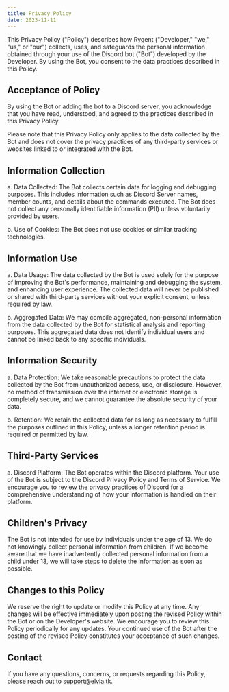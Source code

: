 ```yaml
---
title: Privacy Policy
date: 2023-11-11
---
```


This Privacy Policy ("Policy") describes how Rygent ("Developer," "we," "us," or "our") collects, uses, and safeguards the personal information obtained through your use of the Discord bot ("Bot") developed by the Developer. By using the Bot, you consent to the data practices described in this Policy.

## Acceptance of Policy

By using the Bot or adding the bot to a Discord server, you acknowledge that you have read, understood, and agreed to the practices described in this Privacy Policy.

Please note that this Privacy Policy only applies to the data collected by the Bot and does not cover the privacy practices of any third-party services or websites linked to or integrated with the Bot.

## Information Collection

a. Data Collected: The Bot collects certain data for logging and debugging purposes. This includes information such as Discord Server names, member counts, and details about the commands executed. The Bot does not collect any personally identifiable information (PII) unless voluntarily provided by users.

b. Use of Cookies: The Bot does not use cookies or similar tracking technologies.

## Information Use

a. Data Usage: The data collected by the Bot is used solely for the purpose of improving the Bot's performance, maintaining and debugging the system, and enhancing user experience. The collected data will never be published or shared with third-party services without your explicit consent, unless required by law.

b. Aggregated Data: We may compile aggregated, non-personal information from the data collected by the Bot for statistical analysis and reporting purposes. This aggregated data does not identify individual users and cannot be linked back to any specific individuals.

## Information Security

a. Data Protection: We take reasonable precautions to protect the data collected by the Bot from unauthorized access, use, or disclosure. However, no method of transmission over the internet or electronic storage is completely secure, and we cannot guarantee the absolute security of your data.

b. Retention: We retain the collected data for as long as necessary to fulfill the purposes outlined in this Policy, unless a longer retention period is required or permitted by law.

## Third-Party Services

a. Discord Platform: The Bot operates within the Discord platform. Your use of the Bot is subject to the Discord Privacy Policy and Terms of Service. We encourage you to review the privacy practices of Discord for a comprehensive understanding of how your information is handled on their platform.

## Children's Privacy

The Bot is not intended for use by individuals under the age of 13. We do not knowingly collect personal information from children. If we become aware that we have inadvertently collected personal information from a child under 13, we will take steps to delete the information as soon as possible.

## Changes to this Policy

We reserve the right to update or modify this Policy at any time. Any changes will be effective immediately upon posting the revised Policy within the Bot or on the Developer's website. We encourage you to review this Policy periodically for any updates. Your continued use of the Bot after the posting of the revised Policy constitutes your acceptance of such changes.

## Contact

If you have any questions, concerns, or requests regarding this Policy, please reach out to support@elvia.tk.
